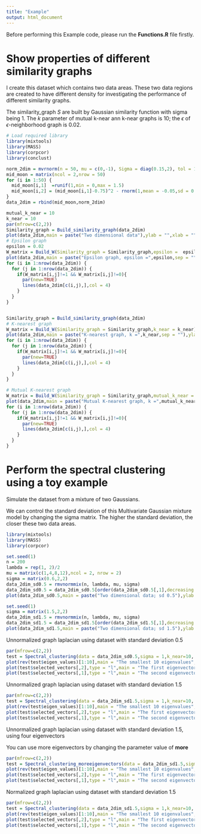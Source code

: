 ```yaml
---
title: "Example"
output: html_document
---
```

Before performing this Example code, please run the **Functions.R** file firstly.

# Show properties of different similarity graphs

I create this dataset which contains two data areas. These two data regions are created to have different density for investigating the performance of different similarity graphs.

The similarity_graph $S$ are built by Gaussian similarity function with sigma being 1. The $k$ parameter of mutual k-near ann k-near graphs is 10; the $\epsilon$ of $\epsilon$-neighborhood graph is 0.02.


```r
# Load required library
library(mixtools)
library(MASS)
library(corpcor)
library(conclust)
```



```r

norm_2dim = mvrnorm(n = 50, mu = c(0,-1), Sigma = diag(0.15,2), tol = 1e-6, empirical = FALSE, EISPACK = FALSE)
mid_moon = matrix(ncol = 2,nrow = 50)
for (i in 1:50) {
  mid_moon[i,1]  =runif(1,min = 0,max = 1.5)
  mid_moon[i,2] = (mid_moon[i,1]-0.75)^2 - rnorm(1,mean = -0.05,sd = 0.1)
}
data_2dim = rbind(mid_moon,norm_2dim)

mutual_k_near = 10
k_near = 10
par(mfrow=c(2,2))
Similarity_graph = Build_similarity_graph(data_2dim)
plot(data_2dim,main = paste("Two dimensional data"),ylab = "",xlab = "")
# Epsilon graph
epsilon = 0.02
W_matrix = Build_W(Similarity_graph = Similarity_graph,epsilon =  epsilon)
plot(data_2dim,main = paste("Epsilon graph, epsilon =",epsilon,sep = ""),ylab = "",xlab = "")
for (i in 1:nrow(data_2dim)) {
  for (j in 1:nrow(data_2dim)) {
    if(W_matrix[i,j]!=1 && W_matrix[i,j]!=0){
      par(new=TRUE)
      lines(data_2dim[c(i,j),],col = 4)
    }
  }
}


Similarity_graph = Build_similarity_graph(data_2dim)
# K-nearest graph
W_matrix = Build_W(Similarity_graph = Similarity_graph,k_near = k_near)
plot(data_2dim,main = paste("K-nearest graph, k =",k_near,sep = ""),ylab = "",xlab = "")
for (i in 1:nrow(data_2dim)) {
  for (j in 1:nrow(data_2dim)) {
    if(W_matrix[i,j]!=1 && W_matrix[i,j]!=0){
      par(new=TRUE)
      lines(data_2dim[c(i,j),],col = 4)
    }
  }
}

# Mutual K-nearest graph
W_matrix = Build_W(Similarity_graph = Similarity_graph,mutual_k_near = mutual_k_near)
plot(data_2dim,main = paste("Mutual K-nearest graph, k =",mutual_k_near,sep = ""),ylab = "",xlab = "")
for (i in 1:nrow(data_2dim)) {
  for (j in 1:nrow(data_2dim)) {
    if(W_matrix[i,j]!=1 && W_matrix[i,j]!=0){
      par(new=TRUE)
      lines(data_2dim[c(i,j),],col = 4)
    }
  }
}
```

# Perform the spectral clustering using a toy example

Simulate the dataset from a mixture of two Gaussians.

We can control the standard deviation of this Multivariate Gaussian mixture model by changing the sigma matrix. The higher the standard deviation, the closer these two data areas.

```r
library(mixtools)
library(MASS)
library(corpcor)

set.seed(1)
n = 200
lambda = rep(1, 2)/2
mu = matrix(c(1,4,8,12),ncol = 2, nrow = 2)
sigma = matrix(0.6,2,2)
data_2dim_sd0.5 = rmvnormmix(n, lambda, mu, sigma)
data_2dim_sd0.5 = data_2dim_sd0.5[order(data_2dim_sd0.5[,1],decreasing = FALSE),]
plot(data_2dim_sd0.5,main = paste("Two dimensional data; sd 0.5"),ylab = "",xlab = "")

set.seed(1)
sigma = matrix(1.5,2,2)
data_2dim_sd1.5 = rmvnormmix(n, lambda, mu, sigma)
data_2dim_sd1.5 = data_2dim_sd1.5[order(data_2dim_sd1.5[,1],decreasing = FALSE),]
plot(data_2dim_sd1.5,main = paste("Two dimensional data; sd 1.5"),ylab = "",xlab = "")
```

Unnormalized graph laplacian using dataset with standard deviation 0.5

```r
par(mfrow=c(2,2))
test = Spectral_clustering(data = data_2dim_sd0.5,sigma = 1,k_near=10, mutual_k_near = NULL,epsilon = NULL, Full_graph = FALSE,Graph_laplacian = "Unnormalized",Number_of_cluster = 2)
plot(rev(test$eigen_values)[1:10],main = "The smallest 10 eigenvalues",ylab = "Value",xlab = "The smallest k eigenvalue")
plot(test$selected_vectors[,2],type = "l",main = "The first eigenvector of eigenvalue 0",xlab = "The kth coordinate",ylab = "")
plot(test$selected_vectors[,1],type = "l",main = "The second eigenvector of eigenvalue 0",xlab = "The kth coordinate",ylab = "")

```

Unnormalized graph laplacian using dataset with standard deviation 1.5

```r
par(mfrow=c(2,2))
test = Spectral_clustering(data = data_2dim_sd1.5,sigma = 1,k_near=10, mutual_k_near = NULL,epsilon = NULL, Full_graph = FALSE,Graph_laplacian = "Unnormalized",Number_of_cluster = 2)
plot(rev(test$eigen_values)[1:10],main = "The smallest 10 eigenvalues",ylab = "Value",xlab = "The smallest k eigenvalue")
plot(test$selected_vectors[,2],type = "l",main = "The first eigenvector of eigenvalue 0",xlab = "The kth coordinate",ylab = "")
plot(test$selected_vectors[,1],type = "l",main = "The second eigenvector of eigenvalue 0",xlab = "The kth coordinate",ylab = "")

```

Unnormalized graph laplacian using dataset with standard deviation 1.5, using four eigenvectors

You can use more eigenvectors by changing the parameter value of **more**


```r
par(mfrow=c(2,2))
test = Spectral_clustering_moreeigenvectors(data = data_2dim_sd1.5,sigma = 1,more = 2,k_near=10, mutual_k_near = NULL,epsilon = NULL, Full_graph = FALSE,Graph_laplacian = "Unnormalized",Number_of_cluster = 2)
plot(rev(test$eigen_values)[1:10],main = "The smallest 10 eigenvalues",ylab = "Value",xlab = "The smallest k eigenvalue")
plot(test$selected_vectors[,2],type = "l",main = "The first eigenvector of eigenvalue 0",xlab = "The kth coordinate",ylab = "")
plot(test$selected_vectors[,1],type = "l",main = "The second eigenvector of eigenvalue 0",xlab = "The kth coordinate",ylab = "")

```



Normalized graph laplacian using dataset with standard deviation 1.5

```r
par(mfrow=c(2,2))
test = Spectral_clustering(data = data_2dim_sd1.5,sigma = 1,k_near=10, mutual_k_near = NULL,epsilon = NULL, Full_graph = FALSE,Graph_laplacian = "Normalized_rw",Number_of_cluster = 2)
plot(rev(test$eigen_values)[1:10],main = "The smallest 10 eigenvalues",ylab = "Value",xlab = "The smallest k eigenvalue")
plot(test$selected_vectors[,2],type = "l",main = "The first eigenvector of eigenvalue 0",xlab = "The kth coordinate",ylab = "")
plot(test$selected_vectors[,1],type = "l",main = "The second eigenvector of eigenvalue 0",xlab = "The kth coordinate",ylab = "")


```




